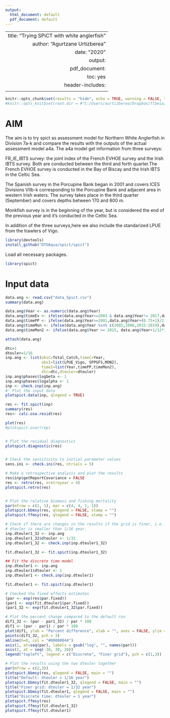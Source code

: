 ```yaml
---
output:
  html_document: default
  pdf_document: default
---
```

---
 title: "Trying SPiCT with white anglerfish"
 author: "Agurtzane Urtizberea"
 date: "2020"
output:
 pdf_document:
   toc: yes
header-includes:
  \usepackage{fancyhdr}
---
\addtolength{\headheight}{1.0cm} 
\pagestyle{fancyplain}

\renewcommand{\headrulewidth}{0pt} 


```r
knitr::opts_chunk$set(results = "hide", echo = TRUE, warning = FALSE, tidy = TRUE)
#knitr::opts_knit$set(root.dir = #"C:/Users/aurtizberea/Dropbox/flbeia/course/Tutorials/Conditioning/ConditioningOne")
```


# AIM 

The aim is to try spict as assessment model for Northern White Anglerfish in Division 7a-k and compare the results with the outputs of the actual assessment model a4a.
The a4a model get information from three surveys:

 FR_IE_IBTS survey: the joint index of the French EVHOE survey and the Irish IBTS survey. Both are conducted between the third and forth quarter.The French EVHOE survey is conducted in the Bay of Biscay and the Irish IBTS in the Celtic Sea.

 The Spanish survey in the Porcupine Bank began in 2001 and covers ICES Divisions VIIb-k corresponding to the Porcupine Bank and adjacent area in western Irish waters. The survey takes place in the third quarter (September) and covers depths between 170 and 800 m. 

 Monkfish survey is in the beginning of the year, but is considered the end of the previous year and it's conducted in the Celtic Sea.

In addition of the three surveys,here we also include the standarized LPUE from the trawlers of Vigo.

```r
library(devtools)
install_github("DTUAqua/spict/spict") 


```

Load all necessary packages.
```r
library(spict)
```


# Input data

```r

data.ang <- read.csv("data_Spict.csv")
summary(data.ang)

data.ang$Year <- as.numeric(data.ang$Year)
data.ang$timeEv <- ifelse(data.ang$Year>=2003 & data.ang$Year!= 2017,data.ang$Year+(0.75+1)/2,NA)
data.ang$timePP <- ifelse(data.ang$Year>=2001,data.ang$Year+(0.75+1)/2,NA)
data.ang$timeMon <- ifelse(data.ang$Year %in% c(2005,2006,2015:2019),data.ang$Year+1/12*11.5,NA)
data.ang$timeMon2 <- ifelse(data.ang$Year >= 2015, data.ang$Year+1/12*11.5,NA)

attach(data.ang)


```

```r

dtc=1
dteuler=1/16
inp.ang <- list(obsC=Total_Catch,timeC=Year,
                obsI=list(LPUE_Vigo, SPPGFS,MON2),
                timeI=list(Year,timePP,timeMon2),
                dtc=dtc,dteuler=dteuler)
inp.ang$phases$logbeta <- 1
inp.ang$phases$logalpha <- 1
inp <- check.inp(inp.ang)
#' Plot the input data
plotspict.data(inp, qlegend = TRUE)

res <- fit.spict(inp)
summary(res)
res<- calc.osa.resid(res)

plot(res)
#plotspict.osar(rep)


# Plot the residual diagnostics
plotspict.diagnostic(res)


# Check the sensitivity to initial parameter values
sens.ini <- check.ini(res, ntrials = 5)

# Make a retrospective analysis and plot the results
res$inp$getReportCovariance = FALSE
res <- retro(res, nretroyear = 4)
plotspict.retro(res)


# Plot the relative biomass and fishing mortality
par(mfrow = c(2, 1), mar = c(4, 4, 1, 1))
plotspict.bbmsy(res, qlegend = FALSE, stamp = "")
plotspict.ffmsy(res, qlegend = FALSE, stamp = "")

# Check if there are changes in the results if the grid is finer, i.e.
# dteuler is smaller than 1/16 year.
inp.dteuler1_32 <- inp.ang
inp.dteuler1_32$dteuler <- 1/32
inp.dteuler1_32 <- check.inp(inp.dteuler1_32)

fit.dteuler1_32 <- fit.spict(inp.dteuler1_32)

## Fit the discrete time model
inp.dteuler1 <- inp.ang
inp.dteuler1$dteuler <- 1
inp.dteuler1 <- check.inp(inp.dteuler1)

fit.dteuler1 <- fit.spict(inp.dteuler1)

# Checked the fixed effects estimates
(par <- exp(res$par.fixed))
(par1 <- exp(fit.dteuler1$par.fixed))
(par1_32 <- exp(fit.dteuler1_32$par.fixed))

# Plot the percent change compared to the default run
dif1_32 <- (par - par1_32) / par * 100
dif1 <- (par - par1) / par * 100
plot(dif1, ylab = "Percent difference", xlab = "", axes = FALSE, ylim = c(-40,40))
points(dif1_32, pch = 3)
abline(h=0, col = "#00000044")
axis(1, at=seq(par), labels = gsub("log", "", names(par)))
axis(2, at = seq(-30, 30, 20))
legend("topleft", legend = c("Discrete", "Finer grid"), pch = c(1,3))

# Plot the results using the two dteuler together
par(mfrow = c(2,3))
plotspict.bbmsy(res, qlegend = FALSE, main = "")
title("Default: dteuler = 1/16 year")
plotspict.bbmsy(fit.dteuler1_32, qlegend = FALSE, main = "")
title("Finer grid: dteuler = 1/32 year")
plotspict.bbmsy(fit.dteuler1, qlegend = FALSE, main = "")
title("Discrete time: dteuler = 1 year")
plotspict.ffmsy(res)
plotspict.ffmsy(fit.dteuler1_32)
plotspict.ffmsy(fit.dteuler1)


```
